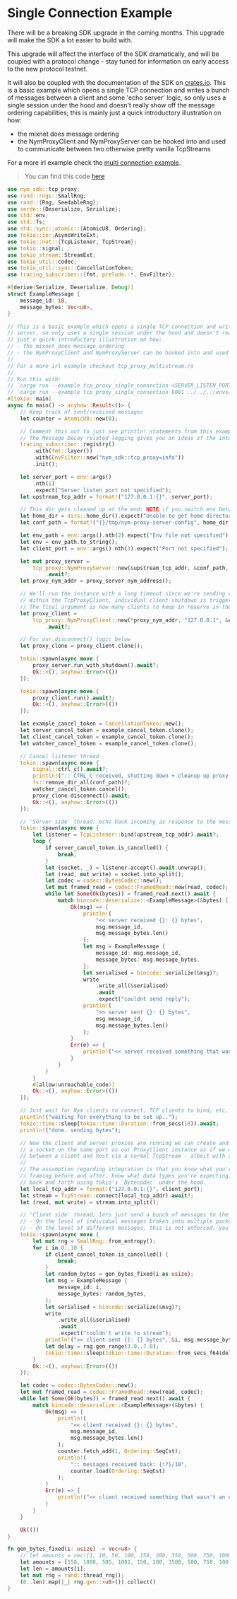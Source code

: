 # Single Connection Example

<Callout type="warning">
  There will be a breaking SDK upgrade in the coming months. This upgrade will make the SDK a lot easier to build with.

This upgrade will affect the interface of the SDK dramatically, and will be coupled with a protocol change - stay tuned for information on early access to the new protocol testnet.

It will also be coupled with the documentation of the SDK on [crates.io](https://crates.io/).
</Callout>
This is a basic example which opens a single TCP connection and writes a bunch of messages between a client and some 'echo server' logic, so only uses a single session under the hood and doesn't really show off the message ordering capabilities; this is mainly just a quick introductory illustration on how:
- the mixnet does message ordering
- the NymProxyClient and NymProxyServer can be hooked into and used to communicate between two otherwise pretty vanilla TcpStreams

For a more irl example check the [multi connection example](./multiconn).

> You can find this code [here](https://github.com/nymtech/nym/blob/develop/sdk/rust/nym-sdk/examples/tcp_proxy_single_connection.rs)

```rust
use nym_sdk::tcp_proxy;
use rand::rngs::SmallRng;
use rand::{Rng, SeedableRng};
use serde::{Deserialize, Serialize};
use std::env;
use std::fs;
use std::sync::atomic::{AtomicU8, Ordering};
use tokio::io::AsyncWriteExt;
use tokio::net::{TcpListener, TcpStream};
use tokio::signal;
use tokio_stream::StreamExt;
use tokio_util::codec;
use tokio_util::sync::CancellationToken;
use tracing_subscriber::{fmt, prelude::*, EnvFilter};

#[derive(Serialize, Deserialize, Debug)]
struct ExampleMessage {
    message_id: i8,
    message_bytes: Vec<u8>,
}

// This is a basic example which opens a single TCP connection and writes a bunch of messages between a client and an echo
// server, so only uses a single session under the hood and doesn't really show off the message ordering capabilities; this is mainly
// just a quick introductory illustration on how:
// - the mixnet does message ordering
// - the NymProxyClient and NymProxyServer can be hooked into and used to communicate between two otherwise pretty vanilla TcpStreams
//
// For a more irl example checkout tcp_proxy_multistream.rs
//
// Run this with:
// `cargo run --example tcp_proxy_single_connection <SERVER_LISTEN_PORT> <ENV_FILE_PATH> <CLIENT_LISTEN_PATH>` e.g.
// `cargo run --example tcp_proxy_single_connection 8081 ../../../envs/canary.env 8080 `
#[tokio::main]
async fn main() -> anyhow::Result<()> {
    // Keep track of sent/received messages
    let counter = AtomicU8::new(0);

    // Comment this out to just see println! statements from this example, as Nym client logging is very informative but quite verbose.
    // The Message Decay related logging gives you an ideas of the internals of the proxy message ordering. To see the contents of the msg buffer, sphinx packet chunking, etc change the tracing::Level to DEBUG.
    tracing_subscriber::registry()
        .with(fmt::layer())
        .with(EnvFilter::new("nym_sdk::tcp_proxy=info"))
        .init();

    let server_port = env::args()
        .nth(1)
        .expect("Server listen port not specified");
    let upstream_tcp_addr = format!("127.0.0.1:{}", server_port);

    // This dir gets cleaned up at the end: NOTE if you switch env between tests without letting the file do the automatic cleanup, make sure to manually remove this directory up before running again, otherwise your client will attempt to use these keys for the new env
    let home_dir = dirs::home_dir().expect("Unable to get home directory");
    let conf_path = format!("{}/tmp/nym-proxy-server-config", home_dir.display());

    let env_path = env::args().nth(2).expect("Env file not specified");
    let env = env_path.to_string();
    let client_port = env::args().nth(3).expect("Port not specified");

    let mut proxy_server =
        tcp_proxy::NymProxyServer::new(&upstream_tcp_addr, &conf_path, Some(env_path.clone()))
            .await?;
    let proxy_nym_addr = proxy_server.nym_address();

    // We'll run the instance with a long timeout since we're sending everything down the same Tcp connection, so should be using a single session.
    // Within the TcpProxyClient, individual client shutdown is triggered by the timeout.
    // The final argument is how many clients to keep in reserve in the client pool when running the TcpProxy.
    let proxy_client =
        tcp_proxy::NymProxyClient::new(*proxy_nym_addr, "127.0.0.1", &client_port, 5, Some(env), 1)
            .await?;

    // For our disconnect() logic below
    let proxy_clone = proxy_client.clone();

    tokio::spawn(async move {
        proxy_server.run_with_shutdown().await?;
        Ok::<(), anyhow::Error>(())
    });

    tokio::spawn(async move {
        proxy_client.run().await?;
        Ok::<(), anyhow::Error>(())
    });

    let example_cancel_token = CancellationToken::new();
    let server_cancel_token = example_cancel_token.clone();
    let client_cancel_token = example_cancel_token.clone();
    let watcher_cancel_token = example_cancel_token.clone();

    // Cancel listener thread
    tokio::spawn(async move {
        signal::ctrl_c().await?;
        println!(":: CTRL_C received, shutting down + cleanup up proxy server config files");
        fs::remove_dir_all(conf_path)?;
        watcher_cancel_token.cancel();
        proxy_clone.disconnect().await;
        Ok::<(), anyhow::Error>(())
    });

    // 'Server side' thread: echo back incoming as response to the messages sent in the 'client side' thread below
    tokio::spawn(async move {
        let listener = TcpListener::bind(upstream_tcp_addr).await?;
        loop {
            if server_cancel_token.is_cancelled() {
                break;
            }
            let (socket, _) = listener.accept().await.unwrap();
            let (read, mut write) = socket.into_split();
            let codec = codec::BytesCodec::new();
            let mut framed_read = codec::FramedRead::new(read, codec);
            while let Some(Ok(bytes)) = framed_read.next().await {
                match bincode::deserialize::<ExampleMessage>(&bytes) {
                    Ok(msg) => {
                        println!(
                            "<< server received {}: {} bytes",
                            msg.message_id,
                            msg.message_bytes.len()
                        );
                        let msg = ExampleMessage {
                            message_id: msg.message_id,
                            message_bytes: msg.message_bytes,
                        };
                        let serialised = bincode::serialize(&msg)?;
                        write
                            .write_all(&serialised)
                            .await
                            .expect("couldnt send reply");
                        println!(
                            ">> server sent {}: {} bytes",
                            msg.message_id,
                            msg.message_bytes.len()
                        );
                    }
                    Err(e) => {
                        println!("<< server received something that wasn't an example message of {} bytes. error: {}", bytes.len(), e);
                    }
                }
            }
        }
        #[allow(unreachable_code)]
        Ok::<(), anyhow::Error>(())
    });

    // Just wait for Nym clients to connect, TCP clients to bind, etc. If there isn't a client in the pool (or you started it with 0) already then the TcpProxyClient just spins up an ephemeral client itself.
    println!("waiting for everything to be set up..");
    tokio::time::sleep(tokio::time::Duration::from_secs(10)).await;
    println!("done. sending bytes");

    // Now the client and server proxies are running we can create and pipe traffic to/from
    // a socket on the same port as our ProxyClient instance as if we were just communicating
    // between a client and host via a normal TcpStream - albeit with a decent amount of additional latency.
    //
    // The assumption regarding integration is that you know what you're sending, and will do proper
    // framing before and after, know what data types you're expecting, etc; the proxies are just piping bytes
    // back and forth using tokio's `Bytecodec` under the hood.
    let local_tcp_addr = format!("127.0.0.1:{}", client_port);
    let stream = TcpStream::connect(local_tcp_addr).await?;
    let (read, mut write) = stream.into_split();

    // 'Client side' thread; lets just send a bunch of messages to the server with variable delays between them, with an id to keep track of ordering in the printlns; the mixnet only guarantees message delivery, not ordering. You might not be necessarily streaming traffic in this manner IRL, but this example is a good illustration of how messages travel through the mixnet.
    // - On the level of individual messages broken into multiple packets, the Proxy abstraction deals with making sure that everything is sent between the sockets in the corrent order.
    // - On the level of different messages, this is not enforced: you might see in the logs that message 1 arrives at the server and is reconstructed after message 2.
    tokio::spawn(async move {
        let mut rng = SmallRng::from_entropy();
        for i in 0..10 {
            if client_cancel_token.is_cancelled() {
                break;
            }
            let random_bytes = gen_bytes_fixed(i as usize);
            let msg = ExampleMessage {
                message_id: i,
                message_bytes: random_bytes,
            };
            let serialised = bincode::serialize(&msg)?;
            write
                .write_all(&serialised)
                .await
                .expect("couldn't write to stream");
            println!(">> client sent {}: {} bytes", &i, msg.message_bytes.len());
            let delay = rng.gen_range(3.0..7.0);
            tokio::time::sleep(tokio::time::Duration::from_secs_f64(delay)).await;
        }
        Ok::<(), anyhow::Error>(())
    });

    let codec = codec::BytesCodec::new();
    let mut framed_read = codec::FramedRead::new(read, codec);
    while let Some(Ok(bytes)) = framed_read.next().await {
        match bincode::deserialize::<ExampleMessage>(&bytes) {
            Ok(msg) => {
                println!(
                    "<< client received {}: {} bytes",
                    msg.message_id,
                    msg.message_bytes.len()
                );
                counter.fetch_add(1, Ordering::SeqCst);
                println!(
                    ":: messages received back: {:?}/10",
                    counter.load(Ordering::SeqCst)
                );
            }
            Err(e) => {
                println!("<< client received something that wasn't an example message of {} bytes. error: {}", bytes.len(), e);
            }
        }
    }

    Ok(())
}

fn gen_bytes_fixed(i: usize) -> Vec<u8> {
    // let amounts = vec![1, 10, 50, 100, 150, 200, 350, 500, 750, 1000];
    let amounts = [158, 1088, 505, 1001, 150, 200, 3500, 500, 750, 100];
    let len = amounts[i];
    let mut rng = rand::thread_rng();
    (0..len).map(|_| rng.gen::<u8>()).collect()
}
```
